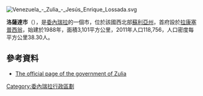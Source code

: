 [[Image:Venezuela_-_Zulia_-_Jesús_Enrique_Lossada.svg|right]]
{{Coord|10|12|N|71|18|W|display=title}}

'''洛薩達市'''（{{lang-es|Municipio Jesús Enrique Lossada}}），是[[委內瑞拉|委內瑞拉]]的一個市，位於該國西北部[[蘇利亞州|蘇利亞州]]，首府設於[[拉康塞普西翁_(蘇利亞州)|拉康塞普西翁]]，始建於1988年，面積3,101平方公里，2011年人口118,756，人口密度每平方公里38.30人。

==參考資料==
*[https://web.archive.org/web/20070223084237/http://www.gobiernoenlinea.gob.ve/venezuela/perfil_zulia.html The official page of the government of Zulia]

{{Venezuela-geo-stub}}
[[Category:委內瑞拉行政區劃|Category:委內瑞拉行政區劃]]